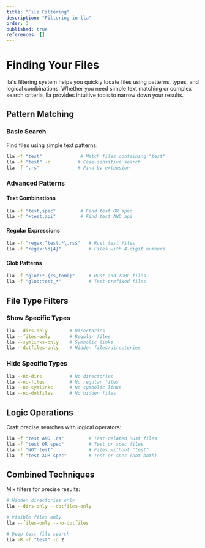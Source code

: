 ```yaml
---
title: "File Filtering"
description: "Filtering in lla"
order: 3
published: true
references: []
---
```

# Finding Your Files

lla's filtering system helps you quickly locate files using patterns, types, and logical combinations. Whether you need simple text matching or complex search criteria, lla provides intuitive tools to narrow down your results.

## Pattern Matching

### Basic Search
Find files using simple text patterns:
```bash
lla -f "test"              # Match files containing "test"
lla -f "test" -c          # Case-sensitive search
lla -f ".rs"              # Find by extension
```

### Advanced Patterns

#### Text Combinations
```bash
lla -f "test,spec"         # Find test OR spec
lla -f "+test,api"         # Find test AND api
```

#### Regular Expressions
```bash
lla -f "regex:^test.*\.rs$"   # Rust test files
lla -f "regex:\d{4}"          # Files with 4-digit numbers
```

#### Glob Patterns
```bash
lla -f "glob:*.{rs,toml}"     # Rust and TOML files
lla -f "glob:test_*"          # Test-prefixed files
```

## File Type Filters

### Show Specific Types
```bash
lla --dirs-only        # Directories
lla --files-only       # Regular files
lla --symlinks-only    # Symbolic links
lla --dotfiles-only    # Hidden files/directories
```

### Hide Specific Types
```bash
lla --no-dirs          # No directories
lla --no-files         # No regular files
lla --no-symlinks      # No symbolic links
lla --no-dotfiles      # No hidden files
```

## Logic Operations

Craft precise searches with logical operators:
```bash
lla -f "test AND .rs"         # Test-related Rust files
lla -f "test OR spec"         # Test or spec files
lla -f "NOT test"             # Files without "test"
lla -f "test XOR spec"        # Test or spec (not both)
```

## Combined Techniques

Mix filters for precise results:
```bash
# Hidden directories only
lla --dirs-only --dotfiles-only

# Visible files only
lla --files-only --no-dotfiles

# Deep test file search
lla -R -f "test" -d 2
```